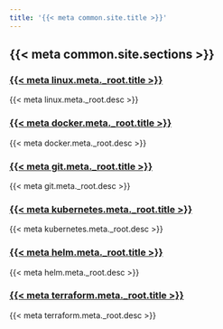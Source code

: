 ---
title: '{{< meta common.site.title >}}'
---

## {{< meta common.site.sections >}}

### [{{< meta linux.meta._root.title >}}](linux.qmd)

{{< meta linux.meta._root.desc >}}

### [{{< meta docker.meta._root.title >}}](docker.qmd)

{{< meta docker.meta._root.desc >}}

### [{{< meta git.meta._root.title >}}](git.qmd)

{{< meta git.meta._root.desc >}}

### [{{< meta kubernetes.meta._root.title >}}](kubernetes.qmd)

{{< meta kubernetes.meta._root.desc >}}

### [{{< meta helm.meta._root.title >}}](helm.qmd)

{{< meta helm.meta._root.desc >}}

### [{{< meta terraform.meta._root.title >}}](terraform.qmd)

{{< meta terraform.meta._root.desc >}}
